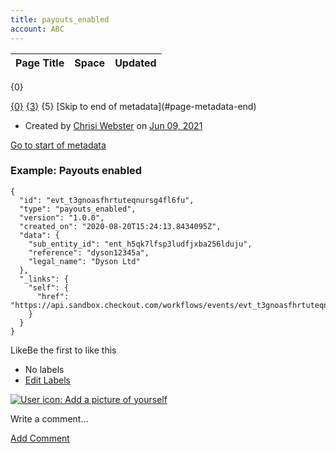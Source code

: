 ```yaml
---
title: payouts_enabled
account: ABC
---
```


<table class="aui"> <thead> <tr class="header"> <th class="search-result-title">Page Title</th> <th class="search-result-space">Space</th> <th class="search-result-date">Updated</th> </tr> </thead> </table> <p class="search-result-count">{0}</p> <tr class="search-result"> <td class="search-result-title"><a href="{1}" class="content-type-{2}"><span>{0}</span></a></td> <td class="search-result-space"><a class="space" href="/display/{4}/" title="{3}">{3}</a></td> <td class="search-result-date"><span class="date" title="{6}">{5}</span></td> </tr> [Skip to end of metadata](#page-metadata-end)

*   Created by [Chrisi Webster](    /display/~chrisiwebster
    ) on [Jun 09, 2021](/pages/viewpreviousversions.action?pageId=25526985 "Show changes")

[Go to start of metadata](#page-metadata-start)

### Example: Payouts enabled

    {
      "id": "evt_t3gnoasfhrtuteqnursg4fl6fu",
      "type": "payouts_enabled",
      "version": "1.0.0",
      "created_on": "2020-08-20T15:24:13.8434095Z",
      "data": {
        "sub_entity_id": "ent_h5qk7lfsp3ludfjxba256lduju",
        "reference": "dyson12345a",
        "legal_name": "Dyson Ltd"
      },
      "_links": {
        "self": {
          "href": "https://api.sandbox.checkout.com/workflows/events/evt_t3gnoasfhrtuteqnursg4fl6fu"
        }
      }
    }

LikeBe the first to like this

*   No labels
*   [Edit Labels](# "Edit Labels (Type 'l')")

[![User icon: Add a picture of yourself](/s/en_GB/7901/abf7b35644d5a5d1d7e4b0969a83e8eb2b569fb5/_/images/icons/profilepics/add_profile_pic.svg)](/users/profile/editmyprofilepicture.action)

Write a comment…

[Add Comment](/display/x/payouts_enabled?showComments=true&showCommentArea=true#addcomment)